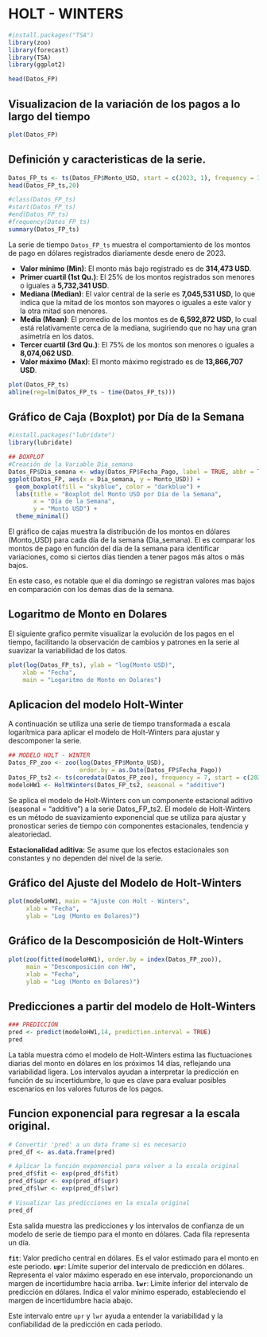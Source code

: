 # HOLT - WINTERS


```r
#install.packages("TSA")
library(zoo)
library(forecast)
library(TSA)
library(ggplot2)

head(Datos_FP)
```

## Visualizacion de la variación de los pagos a lo largo del tiempo

```r
plot(Datos_FP)
```

## Definición y caracteristicas de la serie.

```r
Datos_FP_ts <- ts(Datos_FP$Monto_USD, start = c(2023, 1), frequency = 365)
head(Datos_FP_ts,20)
```

```r
#class(Datos_FP_ts)
#start(Datos_FP_ts)
#end(Datos_FP_ts)
#frequency(Datos_FP_ts)
summary(Datos_FP_ts)

```

La serie de tiempo `Datos_FP_ts` muestra el comportamiento de los montos de pago en dólares registrados diariamente desde enero de 2023.

-   **Valor mínimo (Min)**: El monto más bajo registrado es de **314,473 USD**.
-   **Primer cuartil (1st Qu.)**: El 25% de los montos registrados son menores o iguales a **5,732,341 USD**.
-   **Mediana (Median)**: El valor central de la serie es **7,045,531 USD**, lo que indica que la mitad de los montos son mayores o iguales a este valor y la otra mitad son menores.
-   **Media (Mean)**: El promedio de los montos es de **6,592,872 USD**, lo cual está relativamente cerca de la mediana, sugiriendo que no hay una gran asimetría en los datos.
-   **Tercer cuartil (3rd Qu.)**: El 75% de los montos son menores o iguales a **8,074,062 USD**.
-   **Valor máximo (Max)**: El monto máximo registrado es de **13,866,707 USD**.



```r
plot(Datos_FP_ts)
abline(reg=lm(Datos_FP_ts ~ time(Datos_FP_ts)))
```




## Gráfico de Caja (Boxplot) por Día de la Semana

```r
#install.packages("lubridate")
library(lubridate)

## BOXPLOT
#Creación de la Variable Dia_semana
Datos_FP$Dia_semana <- wday(Datos_FP$Fecha_Pago, label = TRUE, abbr = TRUE)
ggplot(Datos_FP, aes(x = Dia_semana, y = Monto_USD)) +
  geom_boxplot(fill = "skyblue", color = "darkblue") +
  labs(title = "Boxplot del Monto USD por Día de la Semana",
       x = "Día de la Semana",
       y = "Monto USD") +
  theme_minimal()
```


El gráfico de cajas muestra la distribución de los montos en dólares (Monto_USD) para cada día de la semana (Dia_semana). El es comparar los montos de pago en función del día de la semana para identificar variaciones, como si ciertos días tienden a tener pagos más altos o más bajos.

En este caso, es notable que el dia domingo se registran valores mas bajos en comparación con los demas dias de la semana.



## Logaritmo de Monto en Dolares

El siguiente grafico permite visualizar la evolución de los pagos en el tiempo, facilitando la observación de cambios y patrones en la serie al suavizar la variabilidad de los datos.


```r
plot(log(Datos_FP_ts), ylab = "log(Monto USD)",
    xlab = "Fecha",
    main = "Logaritmo de Monto en Dolares")
```


## Aplicacion del modelo Holt-Winter

A continuación se utiliza una serie de tiempo transformada a escala logarítmica para aplicar el modelo de Holt-Winters para ajustar y descomponer la serie.

```r
## MODELO HOLT - WINTER
Datos_FP_zoo <- zoo(log(Datos_FP$Monto_USD), 
                    order.by = as.Date(Datos_FP$Fecha_Pago))
Datos_FP_ts2 <- ts(coredata(Datos_FP_zoo), frequency = 7, start = c(2023, 1))
modeloHW1 <- HoltWinters(Datos_FP_ts2, seasonal = "additive")

```


Se aplica el modelo de Holt-Winters con un componente estacional aditivo (seasonal = "additive") a la serie Datos_FP_ts2. El modelo de Holt-Winters es un método de suavizamiento exponencial que se utiliza para ajustar y pronosticar series de tiempo con componentes estacionales, tendencia y aleatoriedad.


**Estacionalidad aditiva:** Se asume que los efectos estacionales son constantes y no dependen del nivel de la serie.


## Gráfico del Ajuste del Modelo de Holt-Winters

```r
plot(modeloHW1, main = "Ajuste con Holt - Winters", 
     xlab = "Fecha", 
     ylab = "Log (Monto en Dolares)")
```



## Gráfico de la Descomposición de Holt-Winters

```r
plot(zoo(fitted(modeloHW1), order.by = index(Datos_FP_zoo)), 
     main = "Descomposición con HW", 
     xlab = "Fecha", 
     ylab = "Log (Monto en Dolares)")
```

## Predicciones a partir del modelo de Holt-Winters

```r

### PREDICCIÓN
pred <- predict(modeloHW1,14, prediction.interval = TRUE)
pred
```


La tabla muestra cómo el modelo de Holt-Winters estima las fluctuaciones diarias del monto en dólares en los próximos 14 días, reflejando una variabilidad ligera. Los intervalos ayudan a interpretar la predicción en función de su incertidumbre, lo que es clave para evaluar posibles escenarios en los valores futuros de los pagos.


## Funcion exponencial para regresar a la escala original.

```r
# Convertir 'pred' a un data frame si es necesario
pred_df <- as.data.frame(pred)

# Aplicar la función exponencial para volver a la escala original
pred_df$fit <- exp(pred_df$fit)
pred_df$upr <- exp(pred_df$upr)
pred_df$lwr <- exp(pred_df$lwr)

# Visualizar las predicciones en la escala original
pred_df


```

Esta salida muestra las predicciones y los intervalos de confianza de un modelo de serie de tiempo para el monto en dólares. Cada fila representa un día.

**`fit`**: Valor predicho central en dólares. Es el valor estimado para el monto en este periodo.
**`upr`**: Límite superior del intervalo de predicción en dólares. Representa el valor máximo esperado en ese intervalo, proporcionando un margen de incertidumbre hacia arriba.
**`lwr`**: Límite inferior del intervalo de predicción en dólares. Indica el valor mínimo esperado, estableciendo el margen de incertidumbre hacia abajo.

Este intervalo entre `upr` y `lwr` ayuda a entender la variabilidad y la confiabilidad de la predicción en cada periodo.
